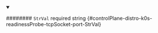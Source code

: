 
<details className="config-field" data-expandable="false" open>
<summary>

######## `StrVal` <span className="config-field-required" data-required="false">required</span> <span className="config-field-type">string</span> <span className="config-field-default"></span> <span className="config-field-enum"></span> {#controlPlane-distro-k0s-readinessProbe-tcpSocket-port-StrVal}



</summary>



</details>
